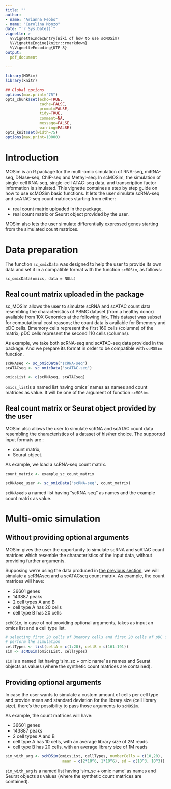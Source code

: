 ```yaml
---
title: ""
author: 
- name: "Arianna Febbo"
- name: "Carolina Monzo"
date: "`r Sys.Date()`"
vignette: >
  %\VignetteIndexEntry(Wiki of how to use scMOSim)
  %\VignetteEngine{knitr::rmarkdown}
  %\VignetteEncoding{UTF-8}
output: 
  pdf_document
      
---
```


```r
library(MOSim)
library(knitr)

## Global options
options(max.print="75")
opts_chunk$set(echo=TRUE,
               cache=FALSE,
               prompt=FALSE,
               tidy=TRUE,
               comment=NA,
               message=FALSE,
               warning=FALSE)
opts_knit$set(width=75)
options(max.print=10000)
```

# Introduction

MOSim is an R package for the multi-omic simulation of RNA-seq, miRNA-seq,
DNase-seq, ChIP-seq and Methyl-seq. In scMOSim, the simulation of single-cell 
RNA-seq, single-cell ATAC-seq data, and transcription factor information is
simulated. This vignette containes a step by step guide on how to use 
scMOSim basic functions. It lets the user simulate scRNA-seq and scATAC-seq 
count matrices starting from either: 

* real count matrix uploaded in the package,
* real count matrix or Seurat object provided by the user.

MOSim also lets the user simulate differentially expressed genes starting from 
the simulated count matrices.

# Data preparation

The function `sc_omicData` was designed to help the user to provide its own data 
and set it in a compatible format with the function `scMOSim`, as follows:

`sc_omicData(omics, data = NULL)`

## Real count matrix uploaded in the package {#2.1}

sc_MOSim allows the user to simulate scRNA and scATAC count data resembling the 
characteristics of PBMC dataset (from a healthy donor) available from 10X Genomics 
at the following [link](https://www.10xgenomics.com/resources/datasets/pbmc-from-a-healthy-donor-granulocytes-removed-through-cell-sorting-10-k-1-standard-2-0-0). 
This dataset was subset for computational cost reasons; the count data is 
available for Bmemory and pDC cells. Bmemory cells represent the first 160 cells 
(columns) of the matrix; pDC cells represent the second 110 cells (columns).

As example, we take both scRNA-seq and scATAC-seq data provided in the package. 
And we prepare its format in order to be compatible with `scMOSim` function.

```r

scRNAseq <- sc_omicData("scRNA-seq")
scATACseq <- sc_omicData("scATAC-seq")

omicsList <- c(scRNAseq, scATACseq)

```

`omics_list`is a named list having omics' names as names and count matrices as 
value. It will be one of the argument of function `scMOSim`.

## Real count matrix or Seurat object provided by the user

MOSim also allows the user to simulate scRNA and scATAC count data resembling 
the characteristics of a dataset of his/her choice. The supported input formats 
are :

* count matrix,
* Seurat object.

As example, we load a scRNA-seq count matrix. 

```r
count_matrix <- example_sc_count_matrix

scRNAseq_user <- sc_omicData("scRNA-seq", count_matrix) 

```

`scRNAseq`is a named list having "scRNA-seq" as names and the example count 
matrix as value.

# Multi-omic simulation

## Without providing optional arguments

MOSim gives the user the opportunity to simulate scRNA and scATAC count matrices 
which resemble the characteristics of the input data, without providing further 
arguments.

Supposing we're using the data produced in [the previous section](#2.1), we will 
simulate a scRNAseq and a scATACseq count matrix.
As example, the count matrices will have:

* 36601 genes
* 143887 peaks
* 2 cell types A and B
* cell type A has 20 cells
* cell type B has 20 cells

`scMOSim`, in case of not providing optional arguments, takes as input an omics 
list and a cell type list. 


```r
# selecting first 20 cells of Bmemory cells and first 20 cells of pDC cells to 
# perform the simulation
cellTypes <- list(cellA = c(1:20), cellB = c(161:191)) 
sim <- scMOSim(omicsList, cellTypes)
```

`sim` is a named list having 'sim_sc + omic name' as names and Seurat objects as 
values (where the synthetic count matrices are contained).

## Providing optional arguments

In case the user wants to simulate a custom amount of cells per cell type and 
provide mean and standard deviation for the library size (cell library size), 
there's the possibility to pass those arguments to `scMOSim`.

As example, the count matrices will have:

* 36601 genes
* 143887 peaks
* 2 cell types A and B
* cell type A has 10 cells, with an average library size of 2M reads
* cell type B has 20 cells, with an average library size of 1M reads

```r

sim_with_arg <- scMOSim(omicsList, cellTypes, numberCells = c(10,20), 
                         mean = c(2*10^6, 1*10^6), sd = c(10^3, 10^3))
```
`sim_with_arg` is a named list having 'sim_sc + omic name' as names and Seurat 
objects as values (where the synthetic count matrices are contained).
